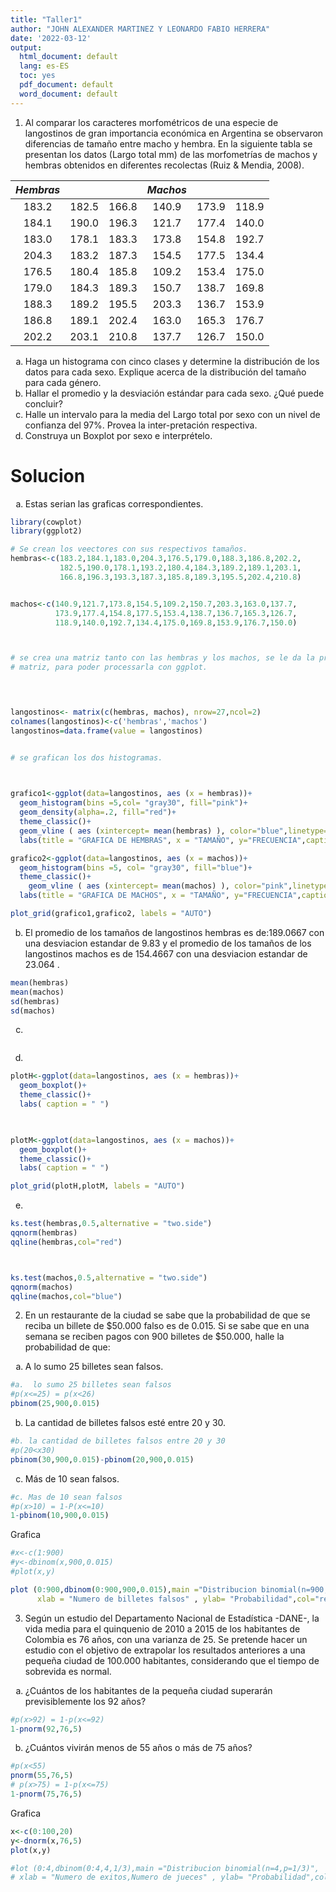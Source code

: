```yaml
---
title: "Taller1"
author: "JOHN ALEXANDER MARTINEZ Y LEONARDO FABIO HERRERA"
date: '2022-03-12'
output:
  html_document: default
  lang: es-ES
  toc: yes
  pdf_document: default
  word_document: default
---
```




1.	Al comparar los caracteres morfométricos de una especie de langostinos de gran importancia económica en Argentina se observaron diferencias de tamaño entre macho y hembra. En la siguiente tabla se presentan los datos (Largo total mm) de las morfometrías de machos y hembras obtenidos en diferentes recolectas (Ruiz & Mendia, 2008). 

*Hembras*|  |   |*Machos*| |    |
|:------:|:------:|:------:|:------:|:------:|:------:|
183.2| 182.5|166.8|140.9|173.9|118.9|
184.1| 190.0|196.3|121.7|177.4|140.0|
183.0| 178.1|183.3|173.8|154.8|192.7|
204.3| 183.2|187.3|154.5|177.5|134.4|
176.5| 180.4|185.8|109.2|153.4|175.0|
179.0| 184.3|189.3|150.7|138.7|169.8|
188.3| 189.2|195.5|203.3|136.7|153.9|
186.8| 189.1|202.4|163.0|165.3|176.7|
202.2| 203.1|210.8|137.7|126.7|150.0|


a. Haga un histograma con cinco clases y determine la distribución de los datos para cada sexo. Explique acerca de la distribución del tamaño para cada género. 
b. Hallar el promedio y la desviación estándar para cada sexo. ¿Qué puede concluir? 
c. Halle un intervalo para la media del Largo total por sexo con un nivel de confianza del 97%. Provea la inter-pretación respectiva. 
d. Construya un Boxplot por sexo e interprételo.


# Solucion





a. Estas serian las graficas correspondientes.

```r



library(cowplot)
library(ggplot2)

# Se crean los veectores con sus respectivos tamaños.
hembras<-c(183.2,184.1,183.0,204.3,176.5,179.0,188.3,186.8,202.2,
           182.5,190.0,178.1,193.2,180.4,184.3,189.2,189.1,203.1,
           166.8,196.3,193.3,187.3,185.8,189.3,195.5,202.4,210.8)


machos<-c(140.9,121.7,173.8,154.5,109.2,150.7,203.3,163.0,137.7,
          173.9,177.4,154.8,177.5,153.4,138.7,136.7,165.3,126.7,
          118.9,140.0,192.7,134.4,175.0,169.8,153.9,176.7,150.0)



# se crea una matriz tanto con las hembras y los machos, se le da la propiedad de frame a la 
# matriz, para poder processarla con ggplot.
 



langostinos<- matrix(c(hembras, machos), nrow=27,ncol=2)
colnames(langostinos)<-c('hembras','machos')
langostinos=data.frame(value = langostinos)


# se grafican los dos histogramas.

 

grafico1<-ggplot(data=langostinos, aes (x = hembras))+
  geom_histogram(bins =5,col= "gray30", fill="pink")+
  geom_density(alpha=.2, fill="red")+
  theme_classic()+
  geom_vline ( aes (xintercept= mean(hembras) ), color="blue",linetype="dashed", size=1)+
  labs(title = "GRAFICA DE HEMBRAS", x = "TAMAÑO", y="FRECUENCIA",caption = "1. En la grafica de las hembras (A)  se puede evidenciar  \n que es leptocurtica negativa")

grafico2<-ggplot(data=langostinos, aes (x = machos))+
  geom_histogram(bins =5, col= "gray30", fill="blue")+
  theme_classic()+
    geom_vline ( aes (xintercept= mean(machos) ), color="pink",linetype="dashed", size=1)+
  labs(title = "GRAFICA DE MACHOS", x = "TAMAÑO", y="FRECUENCIA",caption = "2. En la grafica de los Machos (B)  se puede evidenciar  \n que es leptocurtica positiva.")

plot_grid(grafico1,grafico2, labels = "AUTO")


```

b. El promedio de los  tamaños de langostinos hembras es de:189.0667 con una desviacion estandar de 9.83 y el promedio de los tamaños de los langostinos machos es de 154.4667 con una desviacion estandar de 23.064 .
```r
mean(hembras)
mean(machos)
sd(hembras)
sd(machos)
```
c.

```r

```
d.
```r

plotH<-ggplot(data=langostinos, aes (x = hembras))+
  geom_boxplot()+
  theme_classic()+
  labs( caption = " ")
  


plotM<-ggplot(data=langostinos, aes (x = machos))+
  geom_boxplot()+
  theme_classic()+
  labs( caption = " ")

plot_grid(plotH,plotM, labels = "AUTO")

```

e. 

```r


ks.test(hembras,0.5,alternative = "two.side")
qqnorm(hembras)
qqline(hembras,col="red")



ks.test(machos,0.5,alternative = "two.side")
qqnorm(machos)
qqline(machos,col="blue")

```








2.	En un restaurante de la ciudad se sabe que la probabilidad de que se reciba 
un billete de $50.000 falso es de 0.015. Si se sabe que en una semana se reciben 
pagos con 900 billetes de $50.000, halle la probabilidad de que: 
  a. A lo sumo 25 billetes sean falsos.


```r
#a.  lo sumo 25 billetes sean falsos
#p(x<=25) = p(x<26)
pbinom(25,900,0.015)

```
b. La cantidad de billetes falsos esté entre 20 y 30.
```r
#b. la cantidad de billetes falsos entre 20 y 30
#p(20<x30)
pbinom(30,900,0.015)-pbinom(20,900,0.015)
```
c. Más de 10 sean falsos.
```r
#c. Mas de 10 sean falsos
#p(x>10) = 1-P(x<=10)
1-pbinom(10,900,0.015)
```

Grafica

```r

#x<-c(1:900)
#y<-dbinom(x,900,0.015)
#plot(x,y)

plot (0:900,dbinom(0:900,900,0.015),main ="Distribucion binomial(n=900,p=0.015)",
      xlab = "Numero de billetes falsos" , ylab= "Probabilidad",col="red", pch=19)
```



3.  Según un estudio del Departamento Nacional de Estadística -DANE-, la vida media para el quinquenio de 2010 a 2015 de los habitantes de Colombia es 76 años, con una varianza de 25. Se pretende hacer un estudio con el objetivo de extrapolar los resultados anteriores a una pequeña ciudad de 100.000 habitantes, considerando que el tiempo de sobrevida es normal.
a. ¿Cuántos de los habitantes de la pequeña ciudad superarán previsiblemente los 92 años?
  
  
  
  
  ```r


#p(x>92) = 1-p(x<=92)
1-pnorm(92,76,5)

```
b. ¿Cuántos vivirán menos de 55 años o más de 75 años?
  ```r
#p(x<55)  
pnorm(55,76,5)
# p(x>75) = 1-p(x<=75)
1-pnorm(75,76,5)
```

Grafica

```r
x<-c(0:100,20)
y<-dnorm(x,76,5)
plot(x,y)

#lot (0:4,dbinom(0:4,4,1/3),main ="Distribucion binomial(n=4,p=1/3)",
# xlab = "Numero de exitos,Numero de jueces" , ylab= "Probabilidad",col="red", pch=15)
```

